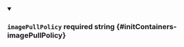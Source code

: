 
<details className="config-field" data-expandable="false" open>
<summary>

### `imagePullPolicy` <span class="config-field-required" data-required="false">required</span> <span class="config-field-type">string</span> <span class="config-field-default"></span> <span class="config-field-enum"></span> {#initContainers-imagePullPolicy}



</summary>



</details>
